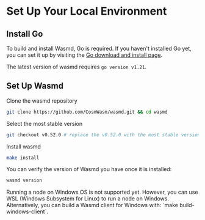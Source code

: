 
# Set Up Your Local Environment

## Install Go

To build and install Wasmd, Go is required. If you haven't installed Go yet, you can set it up by
visiting the [Go download and install page](https://go.dev/doc/install).

<Callout>The latest version of wasmd requires `go version v1.21`.</Callout>

## Set Up Wasmd

Clone the wasmd repository

```sh
git clone https://github.com/CosmWasm/wasmd.git && cd wasmd
```

Select the most stable version

```sh
git checkout v0.52.0 # replace the v0.52.0 with the most stable version
```

Install wasmd

```sh
make install
```

You can verify the version of Wasmd you have once it is installed:

```sh
wasmd version
```

<Callout type="warning">
  Running a node on Windows OS is not supported yet. However, you can use WSL (Windows Subsystem for
  Linux) to run a node on Windows. Alternatively, you can build a Wasmd client for Windows with:
  `make build-windows-client`.
</Callout>
